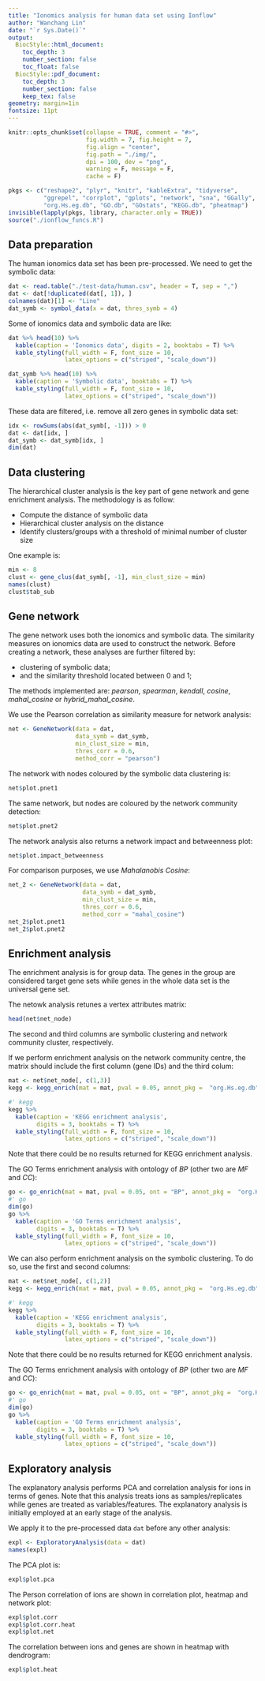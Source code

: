 ```yaml
---
title: "Ionomics analysis for human data set using Ionflow"
author: "Wanchang Lin"
date: "`r Sys.Date()`"
output:
  BiocStyle::html_document:
    toc_depth: 3
    number_section: false
    toc_float: false
  BiocStyle::pdf_document:
    toc_depth: 3
    number_section: false
    keep_tex: false
geometry: margin=1in
fontsize: 11pt
---
```


```r
knitr::opts_chunk$set(collapse = TRUE, comment = "#>",
                      fig.width = 7, fig.height = 7, 
                      fig.align = "center",
                      fig.path = "./img/",
                      dpi = 100, dev = "png", 
                      warning = F, message = F,
                      cache = F)

pkgs <- c("reshape2", "plyr", "knitr", "kableExtra", "tidyverse",
          "ggrepel", "corrplot", "gplots", "network", "sna", "GGally",
          "org.Hs.eg.db", "GO.db", "GOstats", "KEGG.db", "pheatmap")
invisible(lapply(pkgs, library, character.only = TRUE))
source("./ionflow_funcs.R")
```

## Data preparation

The human ionomics data set has been pre-processed. We need to get the
symbolic data:

```r
dat <- read.table("./test-data/human.csv", header = T, sep = ",")
dat <- dat[!duplicated(dat[, 1]), ]
colnames(dat)[1] <- "Line"
dat_symb <- symbol_data(x = dat, thres_symb = 4)
```

Some of ionomics data and symbolic data are like:

```r
dat %>% head(10) %>%
  kable(caption = 'Ionomics data', digits = 2, booktabs = T) %>% 
  kable_styling(full_width = F, font_size = 10,
                latex_options = c("striped", "scale_down"))

dat_symb %>% head(10) %>%
  kable(caption = 'Symbolic data', booktabs = T) %>%
  kable_styling(full_width = F, font_size = 10,
                latex_options = c("striped", "scale_down"))
```

These data are filtered, i.e. remove all zero genes in symbolic data set:

```r
idx <- rowSums(abs(dat_symb[, -1])) > 0
dat <- dat[idx, ]
dat_symb <- dat_symb[idx, ]
dim(dat)
```

## Data clustering

The hierarchical cluster analysis is the key part of gene network and gene
enrichment analysis. The methodology is as follow:

- Compute the distance of symbolic data
- Hierarchical cluster analysis on the distance
- Identify clusters/groups with a threshold of minimal number of cluster
  size

One example is:

```r
min <- 8 
clust <- gene_clus(dat_symb[, -1], min_clust_size = min)
names(clust)
clust$tab_sub
```

## Gene network

The gene network uses both the ionomics and symbolic data. The similarity
measures on ionomics data are used to construct the network. Before creating
a network, these analyses are further filtered by:

- clustering of symbolic data;
- and the similarity threshold located between 0 and 1;

The methods implemented are: *pearson*, *spearman*, *kendall*, *cosine*,
*mahal_cosine* or *hybrid_mahal_cosine*.

We use the Pearson correlation as similarity measure for network analysis:

```r
net <- GeneNetwork(data = dat,
                   data_symb = dat_symb,
                   min_clust_size = min,
                   thres_corr = 0.6,
                   method_corr = "pearson")
```

The network with nodes coloured by the symbolic data clustering is:

```r
net$plot.pnet1
```

The same network, but nodes are coloured by the network community detection:

```r
net$plot.pnet2
```

The network analysis also returns a network impact and betweenness plot:

```r
net$plot.impact_betweenness
```

\clearpage

For comparison purposes, we use *Mahalanobis Cosine*:

```r
net_2 <- GeneNetwork(data = dat,
                     data_symb = dat_symb,
                     min_clust_size = min,
                     thres_corr = 0.6,
                     method_corr = "mahal_cosine")
net_2$plot.pnet1
net_2$plot.pnet2
```

\clearpage

## Enrichment analysis

The enrichment analysis is for group data. The genes in the group are
considered target gene sets while genes in the whole data set is the
universal gene set. 

The netowk analysis retunes a vertex attributes matrix:

```r
head(net$net_node)
```

The second and third columns are symbolic clustering and network community
cluster, respectively. 

If we perform enrichment analysis on the network community centre, the
matrix should include the first column (gene IDs) and the third colum:

```r
mat <- net$net_node[, c(1,3)]
kegg <- kegg_enrich(mat = mat, pval = 0.05, annot_pkg =  "org.Hs.eg.db")

#' kegg
kegg %>% 
  kable(caption = 'KEGG enrichment analysis',
        digits = 3, booktabs = T) %>%
  kable_styling(full_width = F, font_size = 10,
                latex_options = c("striped", "scale_down"))
```

Note that there could be no results returned for KEGG enrichment analysis.

The GO Terms enrichment analysis with ontology of *BP* (other two are *MF*
and *CC*):

```r
go <- go_enrich(mat = mat, pval = 0.05, ont = "BP", annot_pkg =  "org.Hs.eg.db")
#' go
dim(go)
go %>%
  kable(caption = 'GO Terms enrichment analysis',
        digits = 3, booktabs = T) %>%
  kable_styling(full_width = F, font_size = 10,
                latex_options = c("striped", "scale_down"))
```

We can also perform enrichment analysis on the symbolic clustering. To do
so, use the first and second columns:

```r
mat <- net$net_node[, c(1,2)]
kegg <- kegg_enrich(mat = mat, pval = 0.05, annot_pkg =  "org.Hs.eg.db")

#' kegg
kegg %>% 
  kable(caption = 'KEGG enrichment analysis',
        digits = 3, booktabs = T) %>%
  kable_styling(full_width = F, font_size = 10,
                latex_options = c("striped", "scale_down"))
```

Note that there could be no results returned for KEGG enrichment analysis.

The GO Terms enrichment analysis with ontology of *BP* (other two are *MF*
and *CC*):

```r
go <- go_enrich(mat = mat, pval = 0.05, ont = "BP", annot_pkg =  "org.Hs.eg.db")
#' go
dim(go)
go %>%
  kable(caption = 'GO Terms enrichment analysis',
        digits = 3, booktabs = T) %>%
  kable_styling(full_width = F, font_size = 10,
                latex_options = c("striped", "scale_down"))
```

## Exploratory analysis

The explanatory analysis performs PCA and correlation analysis for ions in
terms of genes. Note that this analysis treats ions as samples/replicates
while genes are treated as variables/features. The explanatory analysis is
initially employed at an early stage of the analysis.

We apply it to the pre-processed data `dat` before any other analysis:

```r
expl <- ExploratoryAnalysis(data = dat)
names(expl)
```

The PCA plot is:

```r
expl$plot.pca
```

The Person correlation of ions are shown in correlation plot, heatmap and
network plot:

```r
expl$plot.corr
expl$plot.corr.heat
expl$plot.net
```

The correlation between ions and genes are shown in heatmap with dendrogram:

```r
expl$plot.heat
```
